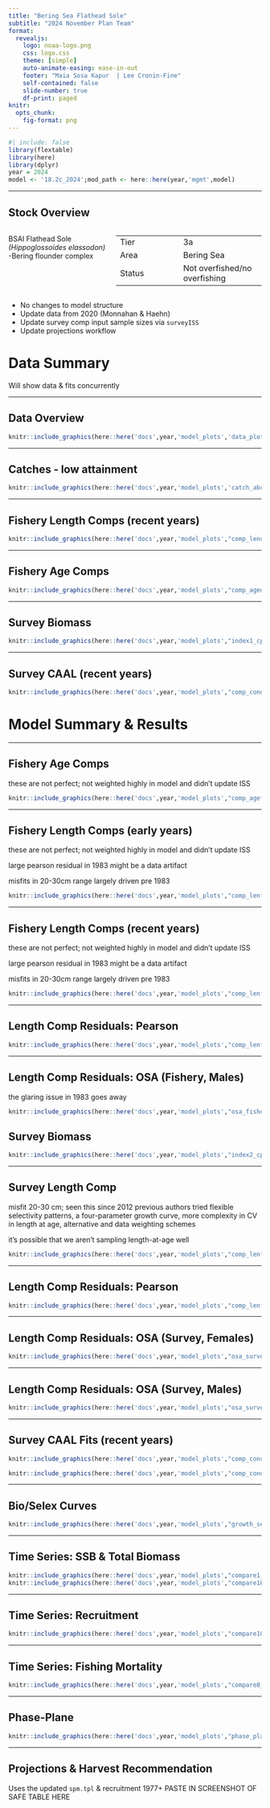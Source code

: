 ```yaml
---
title: "Bering Sea Flathead Sole"
subtitle: "2024 November Plan Team"
format: 
  revealjs:  
    logo: noaa-logo.png
    css: logo.css
    theme: [simple]
    auto-animate-easing: ease-in-out
    footer: "Maia Sosa Kapur  | Lee Cronin-Fine"
    self-contained: false
    slide-number: true
    df-print: paged
knitr:
  opts_chunk: 
    fig-format: png
---
```


```r
#| include: false
library(flextable)
library(here)
library(dplyr)
year = 2024
model <- '18.2c_2024';mod_path <- here::here(year,'mgmt',model)
```

------------------------------------------------------------------------

## Stock Overview

::: columns
::: {.column width="40%"}
BSAI Flathead Sole *(Hippoglossoides elassodon)* -Bering flounder complex
:::

::: {.column width="60%"}
|         |                                                                  |
|-------------------------------|-----------------------------------------|
| Tier    | 3a                                                               |
| Area    | Bering Sea                                                       |
| Status  | Not overfished/no overfishing                                    |
:::
:::

::: fragment
-   No changes to model structure 
-   Update data from 2020 (Monnahan & Haehn)
-   Update survey comp input sample sizes via `surveyISS`
-   Update projections workflow
:::
  
# Data Summary

::: fragment
Will show data & fits concurrently
:::

------------------------------------------------------------------------

## Data Overview

```r
knitr::include_graphics(here::here('docs',year,'model_plots','data_plot2.png'))
```
 
------------------------------------------------------------------------

## Catches - low attainment

```r
knitr::include_graphics(here::here('docs',year,'model_plots','catch_abc_tac_ofl_mgmt.png'))
```


------------------------------------------------------------------------

## Fishery Length Comps (recent years) {visibility="hidden"}

```r
knitr::include_graphics(here::here('docs',year,'model_plots',"comp_lendat_flt1mkt0_page2.png"))
```
 

------------------------------------------------------------------------

## Fishery Age Comps  {visibility="hidden"}

```r
knitr::include_graphics(here::here('docs',year,'model_plots',"comp_agedat_flt1mkt0.png"))
```

------------------------------------------------------------------------

## Survey Biomass  {visibility="hidden"}


```r
knitr::include_graphics(here::here('docs',year,'model_plots',"index1_cpuedata_Survey.png"))
```

------------------------------------------------------------------------

## Survey CAAL (recent years)  {visibility="hidden"}

```r
knitr::include_graphics(here::here('docs',year,'model_plots',"comp_condAALdat_bubflt2mkt0_page4.png"))
```

 
# Model Summary & Results 

-----------------------------------------------------------------

## Fishery Age Comps 

::: {.notes}
these are not perfect; not weighted highly in model and didn't update ISS
:::

```r
knitr::include_graphics(here::here('docs',year,'model_plots',"comp_agefit_flt1mkt0.png"))
```

------------------------------------------------------------------------

## Fishery Length Comps (early years)

::: {.notes}
these are not perfect; not weighted highly in model and didn't update ISS

large pearson residual in 1983 might be a data artifact

misfits in 20-30cm range largely driven pre 1983
:::

```r
knitr::include_graphics(here::here('docs',year,'model_plots',"comp_lenfit_flt1mkt0_page1.png"))
```

------------------------------------------------------------------------

## Fishery Length Comps (recent years)

::: {.notes}
these are not perfect; not weighted highly in model and didn't update ISS

large pearson residual in 1983 might be a data artifact

misfits in 20-30cm range largely driven pre 1983
:::

```r
knitr::include_graphics(here::here('docs',year,'model_plots',"comp_lenfit_flt1mkt0_page2.png"))
```


------------------------------------------------------------------------
 
## Length Comp Residuals: Pearson

```r
knitr::include_graphics(here::here('docs',year,'model_plots',"comp_lenfit__multi-fleet_comparison.png"))
```

------------------------------------------------------------------------

## Length Comp Residuals: OSA (Fishery, Males)

::: {.notes}
the glaring issue in 1983 goes away
:::

```r
knitr::include_graphics(here::here('docs',year,'model_plots',"osa_fishery_length_males_diagnostics.png"))
```


## Survey Biomass 
```r
knitr::include_graphics(here::here('docs',year,'model_plots',"index2_cpuefit_Survey.png"))
```

------------------------------------------------------------------------

## Survey Length Comp 

::: {.notes}
misfit 20-30 cm; seen this since 2012
previous authors tried flexible selectivity patterns, a four-parameter growth curve, more complexity in CV in length at age, alternative and data weighting schemes

it's possible that we aren't sampling length-at-age well 
:::

```r
knitr::include_graphics(here::here('docs',year,'model_plots',"comp_lenfit_flt2mkt0_page2.png"))
```

------------------------------------------------------------------------

## Length Comp Residuals: Pearson

```r
knitr::include_graphics(here::here('docs',year,'model_plots',"comp_lenfit__multi-fleet_comparison.png"))
```

------------------------------------------------------------------------

## Length Comp Residuals: OSA (Survey, Females)
 
```r
knitr::include_graphics(here::here('docs',year,'model_plots',"osa_survey_length_females_diagnostics.png"))
```

------------------------------------------------------------------------

## Length Comp Residuals: OSA (Survey, Males)
 
```r
knitr::include_graphics(here::here('docs',year,'model_plots',"osa_survey_length_males_diagnostics.png"))
```


------------------------------------------------------------------------

## Survey CAAL Fits (recent years)

::: rows

::: {.row height="40%"}

```r
knitr::include_graphics(here::here('docs',year,'model_plots',"comp_condAALfit_Andre_plotsflt2mkt0_page7.png"))
```

:::

::: {.row height="20%"}


```r
knitr::include_graphics(here::here('docs',year,'model_plots',"comp_condAALfit_Andre_plotsflt2mkt0_page8.png"))
```

:::

:::
 
------------------------------------------------------------------------

## Bio/Selex Curves

```r
knitr::include_graphics(here::here('docs',year,'model_plots',"growth_selex_maturity.png"))
```

------------------------------------------------------------------------

## Time Series: SSB & Total Biomass

```r
knitr::include_graphics(here::here('docs',year,'model_plots',"compare1_spawnbio.png"))
knitr::include_graphics(here::here('docs',year,'model_plots',"compare18_totalbiomass.png"))
```

------------------------------------------------------------------------

## Time Series: Recruitment

```r
knitr::include_graphics(here::here('docs',year,'model_plots',"compare10_recruits_uncertainty.png"))
```

------------------------------------------------------------------------

## Time Series: Fishing Mortality

```r
knitr::include_graphics(here::here('docs',year,'model_plots',"compare8_Fvalue_uncertainty.png"))
```

------------------------------------------------------------------------

## Phase-Plane

```r
knitr::include_graphics(here::here('docs',year,'model_plots',"phase_plane.png"))
```


 

------------------------------------------------------------------------
 
## Projections & Harvest Recommendation
Uses the updated `spm.tpl` & recruitment 1977+
PASTE IN SCREENSHOT OF SAFE TABLE HERE




